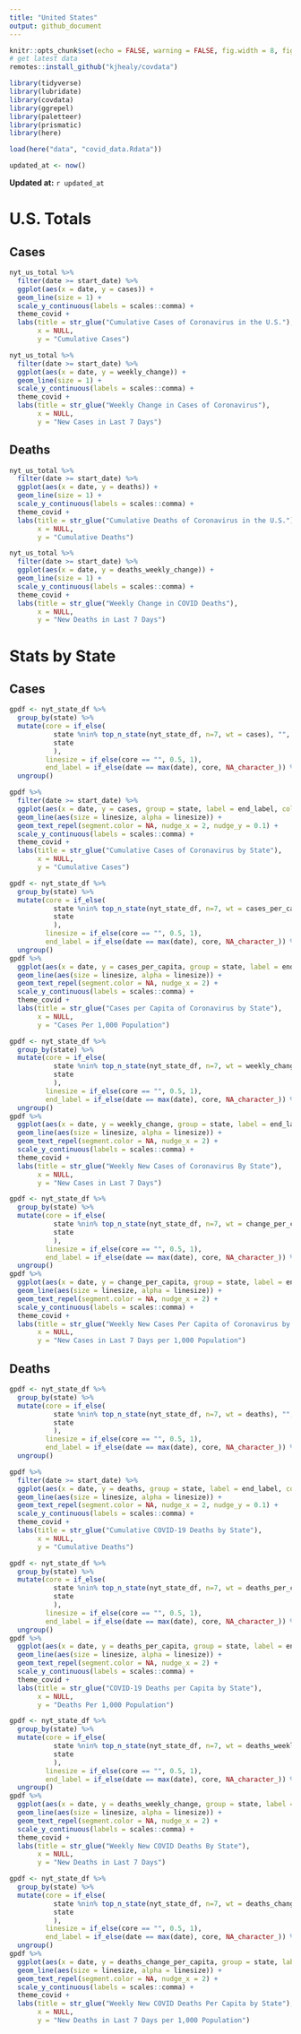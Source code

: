 ```yaml
---
title: "United States"
output: github_document
---
```


```r
knitr::opts_chunk$set(echo = FALSE, warning = FALSE, fig.width = 8, fig.height = 6, fig.retina = 4)
# get latest data
remotes::install_github("kjhealy/covdata")

library(tidyverse)
library(lubridate)
library(covdata)
library(ggrepel)
library(paletteer)
library(prismatic)
library(here)

load(here("data", "covid_data.Rdata"))

updated_at <- now()
```

**Updated at:** `r updated_at`

# U.S. Totals

## Cases

```r
nyt_us_total %>% 
  filter(date >= start_date) %>% 
  ggplot(aes(x = date, y = cases)) +
  geom_line(size = 1) +
  scale_y_continuous(labels = scales::comma) +
  theme_covid +
  labs(title = str_glue("Cumulative Cases of Coronavirus in the U.S."),
       x = NULL,
       y = "Cumulative Cases")
```


```r
nyt_us_total %>% 
  filter(date >= start_date) %>% 
  ggplot(aes(x = date, y = weekly_change)) +
  geom_line(size = 1) +
  scale_y_continuous(labels = scales::comma) +
  theme_covid +
  labs(title = str_glue("Weekly Change in Cases of Coronavirus"),
       x = NULL,
       y = "New Cases in Last 7 Days")
```

## Deaths

```r
nyt_us_total %>% 
  filter(date >= start_date) %>% 
  ggplot(aes(x = date, y = deaths)) +
  geom_line(size = 1) +
  scale_y_continuous(labels = scales::comma) +
  theme_covid +
  labs(title = str_glue("Cumulative Deaths of Coronavirus in the U.S."),
       x = NULL,
       y = "Cumulative Deaths")
```


```r
nyt_us_total %>% 
  filter(date >= start_date) %>% 
  ggplot(aes(x = date, y = deaths_weekly_change)) +
  geom_line(size = 1) +
  scale_y_continuous(labels = scales::comma) +
  theme_covid +
  labs(title = str_glue("Weekly Change in COVID Deaths"),
       x = NULL,
       y = "New Deaths in Last 7 Days")
```

# Stats by State


## Cases

```r
gpdf <- nyt_state_df %>% 
  group_by(state) %>% 
  mutate(core = if_else(
           state %nin% top_n_state(nyt_state_df, n=7, wt = cases), "", 
           state 
           ),
         linesize = if_else(core == "", 0.5, 1),
         end_label = if_else(date == max(date), core, NA_character_)) %>% 
  ungroup()

gpdf %>% 
  filter(date >= start_date) %>% 
  ggplot(aes(x = date, y = cases, group = state, label = end_label, color = core)) +
  geom_line(aes(size = linesize, alpha = linesize)) +
  geom_text_repel(segment.color = NA, nudge_x = 2, nudge_y = 0.1) +
  scale_y_continuous(labels = scales::comma) +
  theme_covid +
  labs(title = str_glue("Cumulative Cases of Coronavirus by State"),
       x = NULL,
       y = "Cumulative Cases")
```

```r
gpdf <- nyt_state_df %>% 
  group_by(state) %>% 
  mutate(core = if_else(
           state %nin% top_n_state(nyt_state_df, n=7, wt = cases_per_capita), "", 
           state 
           ),
         linesize = if_else(core == "", 0.5, 1),
         end_label = if_else(date == max(date), core, NA_character_)) %>% 
  ungroup()
gpdf %>% 
  ggplot(aes(x = date, y = cases_per_capita, group = state, label = end_label, color = core)) +
  geom_line(aes(size = linesize, alpha = linesize)) +
  geom_text_repel(segment.color = NA, nudge_x = 2) +
  scale_y_continuous(labels = scales::comma) +
  theme_covid +
  labs(title = str_glue("Cases per Capita of Coronavirus by State"),
       x = NULL,
       y = "Cases Per 1,000 Population")
```





```r
gpdf <- nyt_state_df %>% 
  group_by(state) %>% 
  mutate(core = if_else(
           state %nin% top_n_state(nyt_state_df, n=7, wt = weekly_change), "", 
           state 
           ),
         linesize = if_else(core == "", 0.5, 1),
         end_label = if_else(date == max(date), core, NA_character_)) %>% 
  ungroup()
gpdf %>% 
  ggplot(aes(x = date, y = weekly_change, group = state, label = end_label, color = core)) +
  geom_line(aes(size = linesize, alpha = linesize)) +
  geom_text_repel(segment.color = NA, nudge_x = 2) +
  scale_y_continuous(labels = scales::comma) +
  theme_covid +
  labs(title = str_glue("Weekly New Cases of Coronavirus By State"),
       x = NULL,
       y = "New Cases in Last 7 Days")
```


```r
gpdf <- nyt_state_df %>% 
  group_by(state) %>% 
  mutate(core = if_else(
           state %nin% top_n_state(nyt_state_df, n=7, wt = change_per_capita), "", 
           state 
           ),
         linesize = if_else(core == "", 0.5, 1),
         end_label = if_else(date == max(date), core, NA_character_)) %>% 
  ungroup()
gpdf %>% 
  ggplot(aes(x = date, y = change_per_capita, group = state, label = end_label, color = core)) +
  geom_line(aes(size = linesize, alpha = linesize)) +
  geom_text_repel(segment.color = NA, nudge_x = 2) +
  scale_y_continuous(labels = scales::comma) +
  theme_covid +
  labs(title = str_glue("Weekly New Cases Per Capita of Coronavirus by State"),
       x = NULL,
       y = "New Cases in Last 7 Days per 1,000 Population")
```

## Deaths


```r
gpdf <- nyt_state_df %>% 
  group_by(state) %>% 
  mutate(core = if_else(
           state %nin% top_n_state(nyt_state_df, n=7, wt = deaths), "", 
           state 
           ),
         linesize = if_else(core == "", 0.5, 1),
         end_label = if_else(date == max(date), core, NA_character_)) %>% 
  ungroup()

gpdf %>% 
  filter(date >= start_date) %>% 
  ggplot(aes(x = date, y = deaths, group = state, label = end_label, color = core)) +
  geom_line(aes(size = linesize, alpha = linesize)) +
  geom_text_repel(segment.color = NA, nudge_x = 2, nudge_y = 0.1) +
  scale_y_continuous(labels = scales::comma) +
  theme_covid +
  labs(title = str_glue("Cumulative COVID-19 Deaths by State"),
       x = NULL,
       y = "Cumulative Deaths")
```

```r
gpdf <- nyt_state_df %>% 
  group_by(state) %>% 
  mutate(core = if_else(
           state %nin% top_n_state(nyt_state_df, n=7, wt = deaths_per_capita), "", 
           state 
           ),
         linesize = if_else(core == "", 0.5, 1),
         end_label = if_else(date == max(date), core, NA_character_)) %>% 
  ungroup()
gpdf %>% 
  ggplot(aes(x = date, y = deaths_per_capita, group = state, label = end_label, color = core)) +
  geom_line(aes(size = linesize, alpha = linesize)) +
  geom_text_repel(segment.color = NA, nudge_x = 2) +
  scale_y_continuous(labels = scales::comma) +
  theme_covid +
  labs(title = str_glue("COVID-19 Deaths per Capita by State"),
       x = NULL,
       y = "Deaths Per 1,000 Population")
```





```r
gpdf <- nyt_state_df %>% 
  group_by(state) %>% 
  mutate(core = if_else(
           state %nin% top_n_state(nyt_state_df, n=7, wt = deaths_weekly_change), "", 
           state 
           ),
         linesize = if_else(core == "", 0.5, 1),
         end_label = if_else(date == max(date), core, NA_character_)) %>% 
  ungroup()
gpdf %>% 
  ggplot(aes(x = date, y = deaths_weekly_change, group = state, label = end_label, color = core)) +
  geom_line(aes(size = linesize, alpha = linesize)) +
  geom_text_repel(segment.color = NA, nudge_x = 2) +
  scale_y_continuous(labels = scales::comma) +
  theme_covid +
  labs(title = str_glue("Weekly New COVID Deaths By State"),
       x = NULL,
       y = "New Deaths in Last 7 Days")
```


```r
gpdf <- nyt_state_df %>% 
  group_by(state) %>% 
  mutate(core = if_else(
           state %nin% top_n_state(nyt_state_df, n=7, wt = deaths_change_per_capita), "", 
           state 
           ),
         linesize = if_else(core == "", 0.5, 1),
         end_label = if_else(date == max(date), core, NA_character_)) %>% 
  ungroup()
gpdf %>% 
  ggplot(aes(x = date, y = deaths_change_per_capita, group = state, label = end_label, color = core)) +
  geom_line(aes(size = linesize, alpha = linesize)) +
  geom_text_repel(segment.color = NA, nudge_x = 2) +
  scale_y_continuous(labels = scales::comma) +
  theme_covid +
  labs(title = str_glue("Weekly New COVID Deaths Per Capita by State"),
       x = NULL,
       y = "New Deaths in Last 7 Days per 1,000 Population")
```